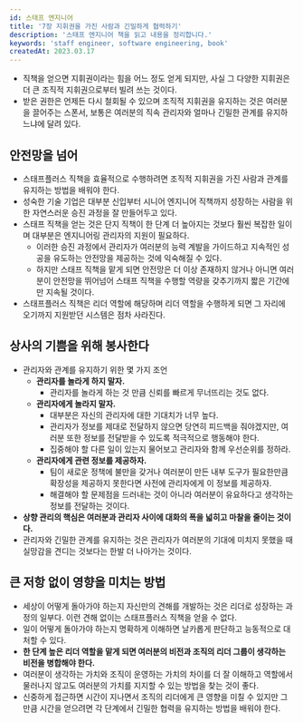 ```yaml
---
id: 스태프 엔지니어
title: '7장 지휘권을 가진 사람과 긴밀하게 협력하기'
description: '스태프 엔지니어 책을 읽고 내용을 정리합니다.'
keywords: 'staff engineer, software engineering, book'
createdAt: 2023.03.17
---
```


- 직책을 얻으면 지휘권이라는 힘을 어느 정도 얻게 되지만, 사실 그 다양한 지휘권은 더 큰 조직적 지휘권으로부터 빌려 쓰는 것이다.
- 받은 권한은 언제든 다시 철회될 수 있으며 조직적 지휘권을 유지하는 것은 여러분을 끌어주는 스폰서, 보통은 여러분의 직속 관리자와 얼마나 긴밀한 관계를 유지하느냐에 달려 있다.

## 안전망을 넘어

- 스태프플러스 직책을 효율적으로 수행하려면 조직적 지휘권을 가진 사람과 관계를 유지하는 방법을 배워야 한다.
- 성숙한 기술 기업은 대부분 신입부터 시니어 엔지니어 직책까지 성장하는 사람을 위한 자연스러운 승진 과정을 잘 만들어두고 있다.
- 스태프 직책을 얻는 것은 단지 직책이 한 단계 더 높아지는 것보다 훨씬 복잡한 일이며 대부분은 엔지니어링 관리자의 지원이 필요하다.
  - 이러한 승진 과정에서 관리자가 여러분의 능력 계발을 가이드하고 지속적인 성공을 유도하는 안전망을 제공하는 것에 익숙해질 수 있다.
  - 하지만 스태프 직책을 맡게 되면 안전망은 더 이상 존재하지 않거나 아니면 여러분이 안전망을 뛰어넘어 스태프 직책을 수행할 역량을 갖추기까지 짧은 기간에만 지속될 것이다.
- 스태프플러스 직책은 리더 역할에 해당하며 리더 역할을 수행하게 되면 그 자리에 오기까지 지원받던 시스템은 점차 사라진다.

## 상사의 기쁨을 위해 봉사한다

- 관리자와 관계를 유지하기 위한 몇 가지 조언
  - **관리자를 놀라게 하지 말자.**
    - 관리자를 놀라게 하는 것 만큼 신뢰를 빠르게 무너뜨리는 것도 없다.
  - **관리자에게 놀라지 말자.**
    - 대부분은 자신의 관리자에 대한 기대치가 너무 높다.
    - 관리자가 정보를 제대로 전달하지 않으면 당연히 피드백을 줘야겠지만, 여러분 또한 정보를 전달받을 수 있도록 적극적으로 행동해야 한다.
    - 집중해야 할 다른 일이 있는지 물어보고 관리자와 함께 우선순위를 정하라.
  - **관리자에게 관련 정보를 제공하자.**
    - 팀이 새로운 정책에 불만을 갖거나 여러분이 만든 내부 도구가 필요한만큼 확장성을 제공하지 못한다면 사전에 관리자에게 이 정보를 제공하자.
    - 해결해야 할 문제점을 드러내는 것이 아니라 여러분이 유요하다고 생각하는 정보를 전달하는 것이다.
- **상향 관리의 핵심은 여러분과 관리자 사이에 대화의 폭을 넓히고 마찰을 줄이는 것이다.**
- 관리자와 긴밀한 관계를 유지하는 것은 관리자가 여러분의 기대에 미치지 못했을 때 실망감을 견디는 것보다는 한발 더 나아가는 것이다.

## 큰 저항 없이 영향을 미치는 방법

- 세상이 어떻게 돌아가야 하는지 자신만의 견해를 개발하는 것은 리더로 성장하는 과정의 일부다. 이런 견해 없이는 스태프플러스 직책을 얻을 수 없다.
- 일이 어떻게 돌아가야 하는지 명확하게 이해하면 날카롭게 판단하고 능동적으로 대처할 수 있다.
- **한 단계 높은 리더 역할을 맡게 되면 여러분의 비전과 조직의 리더 그룹이 생각하는 비전을 병합해야 한다.**
- 여러분이 생각하는 가치와 조직이 운영하는 가치의 차이를 더 잘 이해하고 역할에서 물러나지 않고도 여러분의 가치를 지지할 수 있는 방법을 찾는 것이 좋다.
- 신중하게 접근하면 시간이 지나면서 조직의 리더에게 큰 영향을 미칠 수 있지만 그만큼 시간을 얻으려면 각 단계에서 긴밀한 협력을 유지하는 방법을 배워야 한다.

